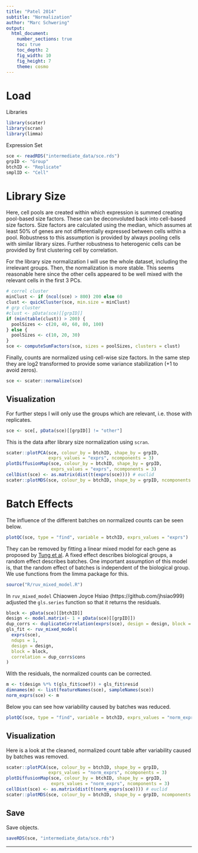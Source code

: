 ```yaml
---
title: "Patel 2014"
subtitle: "Normalization"
author: "Marc Schwering"
output:
  html_document:
    number_sections: true
    toc: true
    toc_depth: 2
    fig_width: 10
    fig_height: 7
    theme: cosmo
---
```


# Load

Libraries

```r
library(scater)
library(scran)
library(limma)
```

Expression Set

```r
sce <- readRDS("intermediate_data/sce.rds")
grpID <- "Group"
btchID <- "Replicate"
smplID <- "Cell"
```







# Library Size

Here, cell pools are created within which expression is 
summed creating pool-based size factors. 
These can be deconvoluted back into cell-based size factors.
Size factors are calculated using the median, which assumes at least 50% of 
genes are not differentially expressed between cells within a pool.
Robustness to this assumption is provided by always pooling 
cells with similar library sizes.
Further robustness to heterogenic cells can be provided by first 
clustering cell by correlation.

For the library size normalization I will use the whole dataset,
including the irrelevant groups.
Then, the normalization is more stable.
This seems reasonable here since the other cells appeared to be well mixed
with the relevant cells in the first 3 PCs.

```r
# correl cluster
minClust <- if (ncol(sce) > 800) 200 else 60
clust <- quickCluster(sce, min.size = minClust)
# grp cluster
#clust <- pData(sce)[[grpID]]
if (min(table(clust)) > 200) {
  poolSizes <- c(20, 40, 60, 80, 100)
} else {
  poolSizes <- c(10, 20, 30)
}
sce <- computeSumFactors(sce, sizes = poolSizes, clusters = clust)
```

Finally, counts are normalized using cell-wise size factors.
In the same step they are log2 transformed to 
provide some variance stabilization (+1 to avoid zeros).

```r
sce <- scater::normalize(sce)
```

## Visualization

For further steps I will only use the groups which are relevant,
i.e. those with replicates.

```r
sce <- sce[, pData(sce)[[grpID]] != "other"]
```

This is the data after library size normalization using `scran`.

```r
scater::plotPCA(sce, colour_by = btchID, shape_by = grpID, 
                exprs_values = "exprs", ncomponents = 3)
plotDiffusionMap(sce, colour_by = btchID, shape_by = grpID, 
                 exprs_values = "exprs", ncomponents = 3)
cellDist(sce) <- as.matrix(dist(t(exprs(sce)))) # euclid
scater::plotMDS(sce, colour_by = btchID, shape_by = grpID, ncomponents = 3)
```






# Batch Effects

The influence of the different batches on normalized counts can be seen below.

```r
plotQC(sce, type = "find", variable = btchID, exprs_values = "exprs")
```

They can be removed by fitting a linear mixed model for each gene as 
proposed by [Tung et al](http://www.nature.com/articles/srep39921).
A fixed effect describes biological groups, a random effect describes batches.
One important assumption of this model is, that the random effect of batches 
is independent of the biological group.
We use functions from the limma package for this.

```r
source("R/ruv_mixed_model.R")
```

In `ruv_mixed_model` 
Chiaowen Joyce Hsiao (https://github.com/jhsiao999) adjusted the 
`gls.series` function so that it returns the residuals.

```r
block <- pData(sce)[[btchID]]
design <- model.matrix(~ 1 + pData(sce)[[grpID]])
dup_corrs <- duplicateCorrelation(exprs(sce), design = design, block = block)
gls_fit <- ruv_mixed_model(
  exprs(sce), 
  ndups = 1, 
  design = design, 
  block = block, 
  correlation = dup_corrs$cons
)
```

With the residuals, the normalized counts can be corrected.

```r
m <- t(design %*% t(gls_fit$coef)) + gls_fit$resid
dimnames(m) <- list(featureNames(sce), sampleNames(sce))
norm_exprs(sce) <- m
```

Below you can see how variability caused by batches was reduced.

```r
plotQC(sce, type = "find", variable = btchID, exprs_values = "norm_exprs")
```

## Visualization

Here is a look at the cleaned, normalized count table after
variability caused by batches was removed.

```r
scater::plotPCA(sce, colour_by = btchID, shape_by = grpID, 
                exprs_values = "norm_exprs", ncomponents = 3)
plotDiffusionMap(sce, colour_by = btchID, shape_by = grpID, 
                 exprs_values = "norm_exprs", ncomponents = 3)
cellDist(sce) <- as.matrix(dist(t(norm_exprs(sce)))) # euclid
scater::plotMDS(sce, colour_by = btchID, shape_by = grpID, ncomponents = 3)
```


## Save

Save objects.

```r
saveRDS(sce, "intermediate_data/sce.rds")
```




***